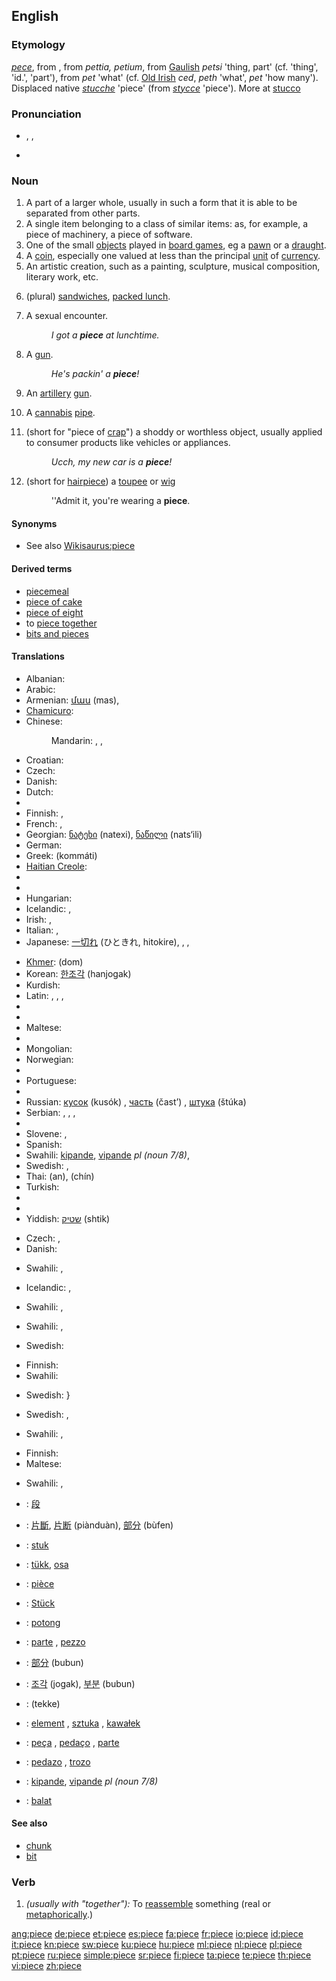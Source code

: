 {{also|pièce}}
==English==

===Etymology===
{{etyl|enm}} ''[[pece#Middle English|pece]]'', from {{etyl|xno}} {{term|pece|lang=fro}}, from {{etyl|ML.}} ''pettia, petium'', from [[Gaulish]] ''petsi'' 'thing, part' (cf. {{etyl|cy|-}} {{term|peth|lang=cy}} 'thing', {{etyl|bre|-}} {{term|pez|lang=bre}} 'id.', {{etyl|ga|-}} {{term|cuid|lang=ga}} 'part'), from ''pet'' 'what' (cf. [[Old Irish]] ''ced'', {{etyl|cy|-}} ''peth'' 'what', {{etyl|bre|-}} ''pet'' 'how many'). Displaced native {{enm}} ''[[stucche#Middle English|stucche]]'' 'piece' (from {{ang}} ''[[stycce#Old English|stycce]]'' 'piece'). More at [[stucco]]

===Pronunciation===
* {{enPR|pēs}}, {{IPA|/piːs/}}, {{SAMPA|/pi:s/}}
*: {{audio|en-us-piece.ogg|Audio (US)}}
*: {{rhymes|iːs}}
* {{homophones|peace}}

===Noun===
{{en-noun}}

# A part of a larger whole, usually in such a form that it is able to be separated from other parts.
# A single item belonging to a class of similar items: as, for example, a piece of machinery, a piece of software.
# One of the small [[object]]s played in [[board games]], eg a [[pawn]] or a [[draught]].
# A [[coin]], especially one valued at less than the principal [[unit]] of [[currency]].
# An artistic creation, such as a painting, sculpture, musical composition, literary work, etc.
# {{context|slang|British}} (plural) [[sandwich]]es, [[packed lunch]].
# {{context|slang|US}} A sexual encounter.
#: ''I got a '''piece''' at lunchtime.''
# {{context|slang|US}} A [[gun]].
#: ''He's packin' a '''piece'''!''
# An [[artillery]] [[gun]].
# {{context|slang|US}} A [[cannabis]] [[pipe]].
# {{context|slang|US}} (short for "piece of [[crap]]") a shoddy or worthless object, usually applied to consumer products like vehicles or appliances.
#: ''Ucch, my new car is a '''piece'''!''
# {{context|slang|US}} (short for [[hairpiece]]) a [[toupee]] or [[wig]]
#: ''Admit it, you're wearing a '''piece'''.

====Synonyms====
* See also [[Wikisaurus:piece]]

====Derived terms====
* [[piecemeal]]
* [[piece of cake]]
* [[piece of eight]]
* to [[piece together]]
* [[bits and pieces]]

====Translations====
{{trans-top|part of something}}
* Albanian: {{t|sq|copë|xs=Albanian}}
* Arabic: {{Arab|[[قطعة]]}} {{IPAchar|(qúʈʕa)}} {{f}}
* Armenian: [[մաս]] (mas),  {{t-|hy|կտոր|tr=ktor}}
* [[Chamicuro]]: {{tø|ccc|naspejka}}
* Chinese:
*: Mandarin: {{t-|cmn|片|tr=piàn|sc=Hani}},  {{t-|cmn|塊|sc=Hani}},  {{t-|cmn|块|tr=kuài|sc=Hani}}
* Croatian: {{t-|hr|komad|m}}
* Czech: {{t-|cs|kus|m}}
* Danish: {{t-|da|stykke|n}}
* Dutch: {{t+|nl|stuk|n}}
* {{trreq|Esperanto}}
* Finnish: {{t+|fi|pala}}, {{t+|fi|osa}}
* French: {{t+|fr|morceau|m}}, {{t+|fr|part|f}}
* Georgian: [[ნატეხი]] (natexi), [[ნაწილი]] (nats‘ili)
* German: {{t+|de|Stück|n}}
* Greek: {{t+|el|κομμάτι|n}} (kommáti)
* [[Haitian Creole]]: {{tø|ht|moso}}
* {{trreq|Hebrew}}
* {{trreq|Hindi}}
* Hungarian: {{t+|hu|darab}}
* Icelandic: {{t+|is|hluti|m}},  {{t-|is|stykki|n}}
* Irish: {{t+|ga|píosa|m|xs=Irish}}, {{t+|ga|giota|m|xs=Irish}}
* Italian: {{t+|it|pezzo|m}}, {{t+|it|porzione|f}}
* Japanese: [[一切れ]] (ひときれ, hitokire),  {{t|ja|一片|tr=いっぺん, ippen}},  {{t|ja|切り身|tr=きりみ, kirimi}},  {{t|ja|ピース|tr=pīsu}}
{{trans-mid}}
* [[Khmer]]: {{Khmr|[[ដុំ]]}} (dom)
* Korean: [[한조각]] (hanjogak)
* Kurdish: {{t-|ku|پارچه‌|sc=ku-Arab}}
* Latin: {{t+|la|pars|f}}, {{t-|la|fragmentum|n}}, {{t-|la|frustum|m}}, {{t-|la|mica|f}}
* {{trreq|Latvian}}
* {{trreq|Lithuanian}}
* Maltese: {{t+|mt|biċċa|f|xs=Maltese}}
* {{trreq|Maori}}
* Mongolian: {{t|mn|зүсэм|tr=züsem|sc=Cyrl|xs=Mongolian}}
* Norwegian: {{t+|no|stykke|n}}
* {{trreq|Old English}}
* Portuguese: {{t+|pt|peça|f}}
* {{trreq|Romanian}}
* Russian: [[кусок]] (kusók) {{m}}, [[часть]] (čast’) {{f}}, [[штука]] (štúka) {{f}}
* Serbian: {{t-|sr|parče|n}}, {{t-|sr|deo|m}}, {{t-|sr|čast|f}}, {{t-|sr|komad|m}}
* {{trreq|Slovak}}
* Slovene: {{t+|sl|kos|m}}, {{t+|sl|del|m}}
* Spanish: {{t+|es|pieza|f}}
* Swahili: [[kipande]], [[vipande]] ''pl (noun 7/8)'',  {{t+|sw|gawo|xs=Swahili}}
* Swedish: {{t+|sv|stycke|n}}, {{t+|sv|bit|c}}
* Thai: {{Thai|[[อัน]]}} (an), {{Thai|[[ชิ้น]]}} (chín)
* Turkish: {{t+|tr|parça}}
* {{trreq|Vietnamese}}
* {{trreq|Welsh}}
* Yiddish: [[שטיק]] (shtik) {{n|f}}
{{trans-bottom}}

{{trans-top|object played in a board game}}
* Czech: {{t-|cs|figura|f}}, {{t+|cs|kámen|m}}
* Danish: {{t-|da|brik|c}}
{{trans-mid}}
* Swahili: {{t+|sw|gawo|xs=Swahili}},  {{t+|sw|pande|xs=Swahili}}
{{trans-bottom}}

{{trans-top|artistic creation}}
* Icelandic: {{t+|is|verk|n}}, {{t-|is|stykki|n}}
{{trans-mid}}
{{trans-bottom}}

{{trans-top|sandwiches, packed lunch}}
* Swahili: {{t+|sw|gawo|xs=Swahili}},  {{t+|sw|pande|xs=Swahili}}
{{trans-mid}}
{{trans-bottom}}

{{trans-top|sexual encounter}}
* Swahili: {{t+|sw|gawo|xs=Swahili}},  {{t+|sw|pande|xs=Swahili}}
{{trans-mid}}
* Swedish: {{t|sv|nyp|n}}
{{trans-bottom}}

{{trans-top|gun (slang)}}
* Finnish: {{t+|fi|ase}}
* Swahili: {{t+|sw|gawo|xs=Swahili}}
{{trans-mid}}
* Swedish: {{t|sv|puffra|c}}}
{{trans-bottom}}

{{trans-top|artillery}}
* Swedish: {{t+|sv|stycke|n}},  {{t+|sv|pjäs|c}}
{{trans-mid}}
{{trans-bottom}}

{{trans-top|cannabis pipe}}
* Swahili: {{t+|sw|gawo|xs=Swahili}},  {{t+|sw|pande|xs=Swahili}}
{{trans-mid}}
{{trans-bottom}}

{{trans-top|shoddy or worthless object}}
* Finnish: {{t+|fi|romu}}
* Maltese: {{t+|mt|imbarazz|xs=Maltese}}
{{trans-mid}}
* Swahili: {{t+|sw|gawo|xs=Swahili}},  {{t+|sw|pande|xs=Swahili}}
{{trans-bottom}}

{{checktrans-top}}
* {{ttbc|CJKV Characters}}: [[段]]
* {{ttbc|Chinese}}: [[片斷]], [[片断]] (piànduàn), [[部分]] (bùfen)
* {{ttbc|Dutch}}: [[stuk]] {{n}}
* {{ttbc|Estonian}}: [[tükk]], [[osa]]
* {{ttbc|French}}: [[pièce]] {{f}}
* {{ttbc|German}}: [[Stück]] {{n}}
* {{ttbc|Indonesian}}: [[potong]]
* {{ttbc|Italian}}: [[parte]] {{f}}, [[pezzo]] {{m}}
{{trans-mid}}
* {{ttbc|Japanese}}: [[部分]] (bubun)
* {{ttbc|Korean}}: [[조각]] (jogak), [[부분]] (bubun)
* {{ttbc|Persian}}: {{fa-Arab|[[تکه]]}} (tekke)
* {{ttbc|Polish}}: [[element]] {{m}}, [[sztuka]] {{f}}, [[kawałek]] {{m}}
* {{ttbc|Portuguese}}: [[peça]] {{f}}, [[pedaço]] {{m}}, [[parte]] {{f}}
* {{ttbc|Spanish}}: [[pedazo]] {{m}}, [[trozo]] {{m}}
* {{ttbc|Swahili}}: [[kipande]], [[vipande]] ''pl (noun 7/8)''
* {{ttbc|Volapük}}: [[balat]]
{{trans-bottom}}

====See also====
* [[chunk]]
* [[bit]]

===Verb===
{{en-verb|piec|ing}}

# ''(usually with "together"):'' To [[reassemble]] something (real or [[metaphorically]].)

[[ang:piece]]
[[de:piece]]
[[et:piece]]
[[es:piece]]
[[fa:piece]]
[[fr:piece]]
[[io:piece]]
[[id:piece]]
[[it:piece]]
[[kn:piece]]
[[sw:piece]]
[[ku:piece]]
[[hu:piece]]
[[ml:piece]]
[[nl:piece]]
[[pl:piece]]
[[pt:piece]]
[[ru:piece]]
[[simple:piece]]
[[sr:piece]]
[[fi:piece]]
[[ta:piece]]
[[te:piece]]
[[th:piece]]
[[vi:piece]]
[[zh:piece]]